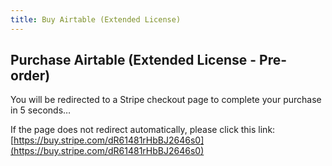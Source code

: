 ```yaml
---
title: Buy Airtable (Extended License)
---
```



<Head>
  <meta httpEquiv="refresh" content="5; url='https://buy.stripe.com/dR61481rHbBJ2646s0'" />
</Head>

## Purchase Airtable (Extended License - Pre-order)

You will be redirected to a Stripe checkout page to complete your purchase in 5 seconds…

If the page does not redirect automatically, please click this link: [https://buy.stripe.com/dR61481rHbBJ2646s0](https://buy.stripe.com/dR61481rHbBJ2646s0)
